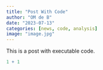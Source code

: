 ```yaml
---
title: "Post With Code"
author: "OM de B"
date: "2023-07-13"
categories: [news, code, analysis]
image: "image.jpg"
---
```


This is a post with executable code.

```r
1 + 1
```
